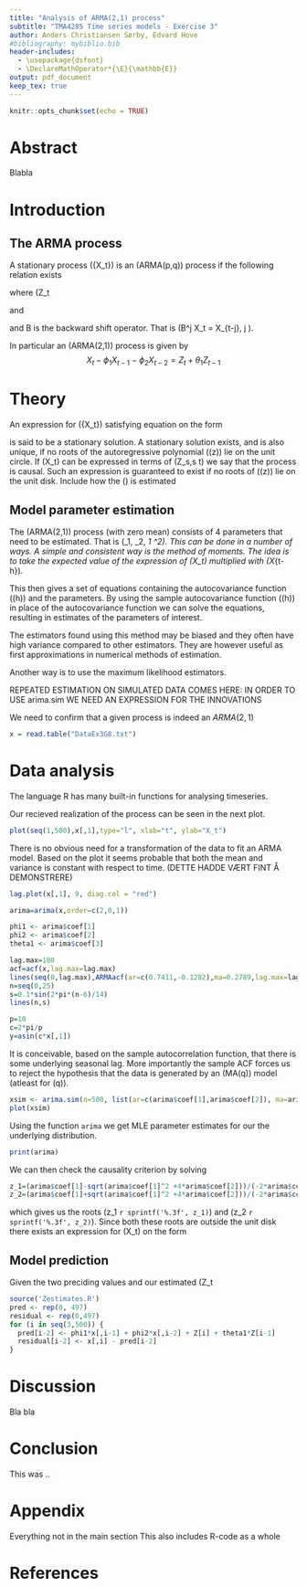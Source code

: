 ```yaml
---
title: "Analysis of ARMA(2,1) process"
subtitle: "TMA4285 Time series models - Exercise 3"
author: Anders Christiansen Sørby, Edvard Hove
#bibliography: mybiblio.bib
header-includes:
  - \usepackage{dsfont}
  - \DeclareMathOperator*{\E}{\mathbb{E}}
output: pdf_document
keep_tex: true
---
```


```r
knitr::opts_chunk$set(echo = TRUE)
```
# Abstract
Blabla

# Introduction

## The ARMA process
A stationary process \(\{X_t\}\) is an \(ARMA(p,q)\) process if the following relation exists

\begin{equation}
\phi(B)X_t = \theta(B)Z_t
\label{eq:arma}
\end{equation}

where \(Z_t \sim \bf{WN}(0, \sigma^2)\), and \(\phi(\cdot)\) and \(\theta(\cdot)\) are polynomials (with no common factors) given by

\begin{equation}
\phi(z) = 1 - \phi_1 z - \phi_2 z^2 - \dots - \phi_p z^p
\end{equation}

and
\begin{equation}
\theta(z) = 1 + \theta_1 z + \theta_2 z^2 +  \dots + \theta_q z^q,
\end{equation}

and B is the backward shift operator. That is \(B^j X_t = X_{t-j}, j \in \mathds{Z}\).

In particular an \(ARMA(2,1)\) process is given by
$$
X_t -\phi_1 X_{t-1} - \phi_2 X_{t-2} = Z_t + \theta_1 Z_{t-1}
$$

# Theory
An expression for \(\{X_t\}\) satisfying equation \eqref{eq:arma} on the form

\begin{equation}
X_t = \sum_{j = -\infty}^\infty \psi_j Z_{t-j}
\end{equation}

is said to be a stationary solution. A stationary solution exists, and is also unique, if no roots of the autoregressive polynomial \(\phi(z)\) lie on the unit circle. If \(X_t\) can be expressed in terms of \(Z_s,s \leq t\) we say that the process is causal. Such an expression is guaranteed to exist if no roots of \(\phi(z)\) lie on the unit disk.
Include how the \(\phi \theta\) is estimated

## Model parameter estimation
The \(ARMA(2,1)\) process (with zero mean) consists of 4 parameters that need to be estimated. That is \(\phi_1, \phi_2, \theta_1 \text{ and } \sigma^2\). This can be done in a number of ways. A simple and consistent way is the method of moments. The idea is to take the expected value of the expression of \(X_t\) multiplied with \(X_{t-h}\).

\begin{equation}
{\E}[X_t X_{t-h}] = {\E}[(Z_t + \theta_1 Z_{t-1} + \phi_1 X_{t-1} + \phi_2 X_{t-2})X_{t-h}]
\end{equation}

This then gives a set of equations containing the autocovariance function  \(\gamma(h)\) and the parameters. By using the sample autocovariance function \(\hat \gamma(h)\) in place of the autocovariance function we can solve the equations, resulting in estimates of the parameters of interest.

The estimators found using this method may be biased and they often have high variance compared to other estimators. They are however useful as first approximations in numerical methods of estimation.

Another way is to use the maximum likelihood estimators.


REPEATED ESTIMATION ON SIMULATED DATA COMES HERE:
IN ORDER TO USE arima.sim WE NEED AN EXPRESSION FOR THE INNOVATIONS

We need to confirm that a given process is indeed an $ARMA(2,1)$


```r
x = read.table("DataEx3G8.txt")
```
# Data analysis
The language R has many built-in functions for analysing timeseries. 

Our recieved realization of the process can be seen in the next plot.

```r
plot(seq(1,500),x[,1],type="l", xlab="t", ylab="X_t")
```

There is no obvious need for a transformation of the data to fit an ARMA model. Based on the plot it seems probable that both the mean and variance is constant with respect to time. (DETTE HADDE VÆRT FINT Å DEMONSTRERE)

```r
lag.plot(x[,1], 9, diag.col = "red")
```

```r
arima=arima(x,order=c(2,0,1))

phi1 <- arima$coef[1]
phi2 <- arima$coef[2]
theta1 <- arima$coef[3]
```
```r
lag.max=100
acf=acf(x,lag.max=lag.max)
lines(seq(0,lag.max),ARMAacf(ar=c(0.7411,-0.1282),ma=0.2789,lag.max=lag.max))
n=seq(0,25)
s=0.1*sin(2*pi*(n-6)/14)
lines(n,s)
```
```r
p=10
c=2*pi/p
y=asin(c*x[,1])
```

It is conceivable, based on the sample autocorrelation function, that there is some underlying seasonal lag. More importantly the sample ACF forces us to reject the hypothesis that the data is generated by an \(MA(q)\) model (atleast for \(q\leq 50\)).

```r
xsim <- arima.sim(n=500, list(ar=c(arima$coef[1],arima$coef[2]), ma=arima$coef[3]),innov=rnorm(1000, sd=sqrt(arima$sigma2)),start.innov=rnorm(100, sd=sqrt(arima$sigma2)))
plot(xsim)
```

Using the function `arima` we get MLE parameter estimates for our the underlying distribution. 
```r
print(arima)
```

We can then check the causality criterion by solving
\begin{equation}
\phi(z) = 1 - `r sprintf('%.3f', arima$coef[1])`z + `r sprintf('%.3f', abs(arima$coef[2]))`z^2 =0,
\end{equation}

```r
z_1=(arima$coef[1]-sqrt(arima$coef[1]^2 +4*arima$coef[2]))/(-2*arima$coef[2])
z_2=(arima$coef[1]+sqrt(arima$coef[1]^2 +4*arima$coef[2]))/(-2*arima$coef[2])
```

which gives us the roots \(z_1 \approx `r sprintf('%.3f', z_1)`\) and \(z_2 \approx `r sprintf('%.3f', z_2)`\). Since both these roots are outside the unit disk there exists an expression for \(X_t\) on the form

\begin{equation}
X_t = \sum _{i=0}^\infty \psi_{i}Z_{t-i}
\end{equation}

## Model prediction

Given the two preciding values and our estimated \(Z_t\sim\bf{WN}(0, \sigma^2)\)-values we can predict the next value of the time series and compare them to the actual value.

```r
source('Zestimates.R')
pred <- rep(0, 497)
residual <- rep(0,497)
for (i in seq(3,500)) {
  pred[i-2] <- phi1*x[,i-1] + phi2*x[,i-2] + Z[i] + theta1*Z[i-1]
  residual[i-2] <- x[,i] - pred[i-2]
}

```

# Discussion

Bla bla


# Conclusion

This was ..

# Appendix

Everything not in the main section
This also includes R-code as a whole

# References


